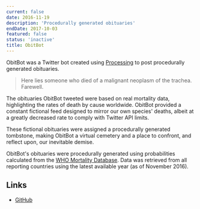 ```yaml
---
current: false
date: 2016-11-19
description: 'Procedurally generated obituaries'
endDate: 2017-10-03
featured: false
status: 'inactive'
title: ObitBot
---
```


ObitBot was a Twitter bot created using [Processing]((http://processing.org/)) to post procedurally generated obituaries.

> Here lies someone who died of a malignant neoplasm of the trachea. Farewell.

The obituaries ObitBot tweeted were based on real mortality data, highlighting the rates of death by cause worldwide. ObitBot provided a constant fictional feed designed to mirror our own species' deaths, albeit at a greatly decreased rate to comply with Twitter API limits.

These fictional obituaries were assigned a procedurally generated tombstone, making ObitBot a virtual cemetery and a place to confront, and reflect upon, our inevitable demise.

ObitBot's obituaries were procedurally generated using probabilities calculated from the [WHO Mortality Database](http://www.who.int/healthinfo/mortality_data/). Data was retrieved from all reporting countries using the latest available year (as of November 2016).

## Links
- [GitHub](https://github.com/codemacabre/obitbot/)
